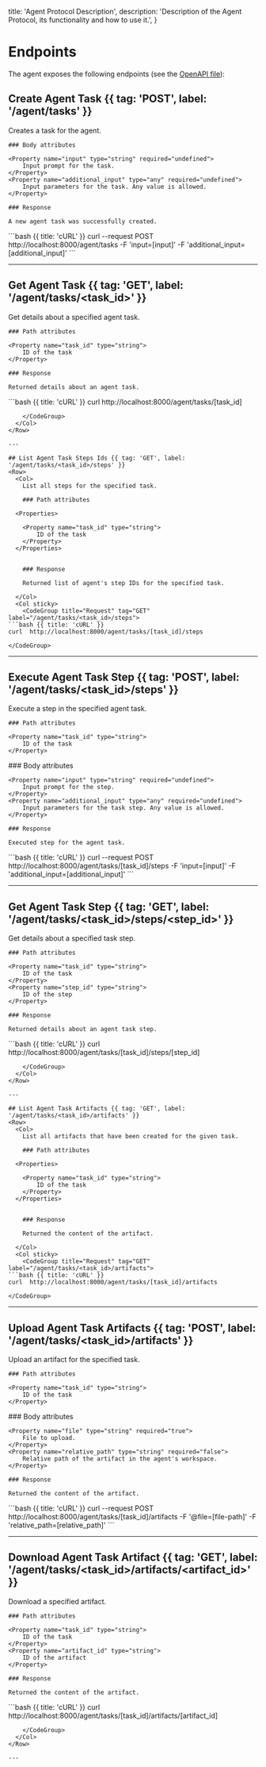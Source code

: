   title: 'Agent Protocol Description',
  description:
    'Description of the Agent Protocol, its functionality and how to use it.',
}

# Endpoints

The agent exposes the following endpoints (see the [OpenAPI file](https://github.com/e2b-dev/agent-protocol/blob/main/schemas/openapi.yml)):

## Create Agent Task {{ tag: 'POST', label: '/agent/tasks' }}

<Row>
  <Col>
    Creates a task for the agent.

    ### Body attributes

  <Properties>

    <Property name="input" type="string" required="undefined">
        Input prompt for the task.
    </Property>
    <Property name="additional_input" type="any" required="undefined">
        Input parameters for the task. Any value is allowed.
    </Property>
  </Properties>

    ### Response

    A new agent task was successfully created.

  </Col>
  <Col sticky>
    <CodeGroup title="Request" tag="POST" label="/agent/tasks">
```bash {{ title: 'cURL' }}
curl --request POST http://localhost:8000/agent/tasks
    -F 'input=[input]'
    -F 'additional_input=[additional_input]'
```
    </CodeGroup>
  </Col>
</Row>

---

## Get Agent Task {{ tag: 'GET', label: '/agent/tasks/<task_id>' }}

<Row>
  <Col>
    Get details about a specified agent task.

    ### Path attributes

  <Properties>

    <Property name="task_id" type="string">
        ID of the task
    </Property>
  </Properties>


    ### Response

    Returned details about an agent task.

  </Col>
  <Col sticky>
    <CodeGroup title="Request" tag="GET" label="/agent/tasks/<task_id>">
```bash {{ title: 'cURL' }}
curl  http://localhost:8000/agent/tasks/[task_id]

````
    </CodeGroup>
  </Col>
</Row>

---

## List Agent Task Steps Ids {{ tag: 'GET', label: '/agent/tasks/<task_id>/steps' }}
<Row>
  <Col>
    List all steps for the specified task.

    ### Path attributes

  <Properties>

    <Property name="task_id" type="string">
        ID of the task
    </Property>
  </Properties>


    ### Response

    Returned list of agent's step IDs for the specified task.

  </Col>
  <Col sticky>
    <CodeGroup title="Request" tag="GET" label="/agent/tasks/<task_id>/steps">
```bash {{ title: 'cURL' }}
curl  http://localhost:8000/agent/tasks/[task_id]/steps

````

    </CodeGroup>

  </Col>
</Row>

---

## Execute Agent Task Step {{ tag: 'POST', label: '/agent/tasks/<task_id>/steps' }}

<Row>
  <Col>
    Execute a step in the specified agent task.

    ### Path attributes

  <Properties>

    <Property name="task_id" type="string">
        ID of the task
    </Property>
  </Properties>
    ### Body attributes

  <Properties>

    <Property name="input" type="string" required="undefined">
        Input prompt for the step.
    </Property>
    <Property name="additional_input" type="any" required="undefined">
        Input parameters for the task step. Any value is allowed.
    </Property>
  </Properties>

    ### Response

    Executed step for the agent task.

  </Col>
  <Col sticky>
    <CodeGroup title="Request" tag="POST" label="/agent/tasks/<task_id>/steps">
```bash {{ title: 'cURL' }}
curl --request POST http://localhost:8000/agent/tasks/[task_id]/steps
    -F 'input=[input]'
    -F 'additional_input=[additional_input]'
```
    </CodeGroup>
  </Col>
</Row>

---

## Get Agent Task Step {{ tag: 'GET', label: '/agent/tasks/<task_id>/steps/<step_id>' }}

<Row>
  <Col>
    Get details about a specified task step.

    ### Path attributes

  <Properties>

    <Property name="task_id" type="string">
        ID of the task
    </Property>
    <Property name="step_id" type="string">
        ID of the step
    </Property>
  </Properties>


    ### Response

    Returned details about an agent task step.

  </Col>
  <Col sticky>
    <CodeGroup title="Request" tag="GET" label="/agent/tasks/<task_id>/steps/<step_id>">
```bash {{ title: 'cURL' }}
curl  http://localhost:8000/agent/tasks/[task_id]/steps/[step_id]

````
    </CodeGroup>
  </Col>
</Row>

---

## List Agent Task Artifacts {{ tag: 'GET', label: '/agent/tasks/<task_id>/artifacts' }}
<Row>
  <Col>
    List all artifacts that have been created for the given task.

    ### Path attributes

  <Properties>

    <Property name="task_id" type="string">
        ID of the task
    </Property>
  </Properties>


    ### Response

    Returned the content of the artifact.

  </Col>
  <Col sticky>
    <CodeGroup title="Request" tag="GET" label="/agent/tasks/<task_id>/artifacts">
```bash {{ title: 'cURL' }}
curl  http://localhost:8000/agent/tasks/[task_id]/artifacts

````

    </CodeGroup>

  </Col>
</Row>

---

## Upload Agent Task Artifacts {{ tag: 'POST', label: '/agent/tasks/<task_id>/artifacts' }}

<Row>
  <Col>
    Upload an artifact for the specified task.

    ### Path attributes

  <Properties>

    <Property name="task_id" type="string">
        ID of the task
    </Property>
  </Properties>
    ### Body attributes

  <Properties>

    <Property name="file" type="string" required="true">
        File to upload.
    </Property>
    <Property name="relative_path" type="string" required="false">
        Relative path of the artifact in the agent's workspace.
    </Property>
  </Properties>

    ### Response

    Returned the content of the artifact.

  </Col>
  <Col sticky>
    <CodeGroup title="Request" tag="POST" label="/agent/tasks/<task_id>/artifacts">
```bash {{ title: 'cURL' }}
curl --request POST http://localhost:8000/agent/tasks/[task_id]/artifacts
    -F '@file=[file-path]'
    -F 'relative_path=[relative_path]'
```
    </CodeGroup>
  </Col>
</Row>

---

## Download Agent Task Artifact {{ tag: 'GET', label: '/agent/tasks/<task_id>/artifacts/<artifact_id>' }}

<Row>
  <Col>
    Download a specified artifact.

    ### Path attributes

  <Properties>

    <Property name="task_id" type="string">
        ID of the task
    </Property>
    <Property name="artifact_id" type="string">
        ID of the artifact
    </Property>
  </Properties>


    ### Response

    Returned the content of the artifact.

  </Col>
  <Col sticky>
    <CodeGroup title="Request" tag="GET" label="/agent/tasks/<task_id>/artifacts/<artifact_id>">
```bash {{ title: 'cURL' }}
curl  http://localhost:8000/agent/tasks/[task_id]/artifacts/[artifact_id]

```
    </CodeGroup>
  </Col>
</Row>

---
